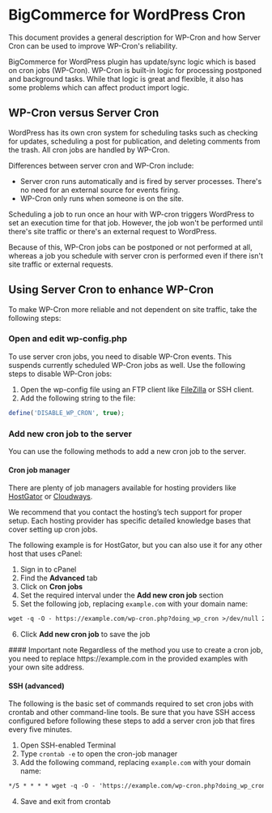 # BigCommerce for WordPress Cron

This document provides a general description for WP-Cron and how Server Cron can be used to improve WP-Cron's reliability.

BigCommerce for WordPress plugin has update/sync logic which is based on cron jobs (WP-Cron). WP-Cron is built-in logic for processing postponed and background tasks. While that logic is great and flexible, it also has some problems which can affect product import logic.

## WP-Cron versus Server Cron

WordPress has its own cron system for scheduling tasks such as checking for updates, scheduling a post for publication, and deleting comments from the trash. All cron jobs are handled by WP-Cron.

Differences between server cron and WP-Cron include:

- Server cron runs automatically and is fired by server processes. There's no need for an external source for events firing.
- WP-Cron only runs when someone is on the site.

Scheduling a job to run once an hour with WP-cron triggers WordPress to set an execution time for that job. However, the job won't be performed until there's site traffic or there's an external request to WordPress. 

Because of this, WP-Cron jobs can be postponed or not performed at all, whereas a job you schedule with server cron is performed even if there isn't site traffic or external requests.

## Using Server Cron to enhance WP-Cron

To make WP-Cron more reliable and not dependent on site traffic, take the following steps:

### Open and edit wp-config.php

To use server cron jobs, you need to disable WP-Cron events. This suspends currently scheduled WP-Cron jobs as well. Use the following steps to disable WP-Cron jobs:

1. Open the wp-config file using an FTP client like [FileZilla](https://filezilla-project.org/) or SSH client.
2. Add the following string to the file:

```php copy
define('DISABLE_WP_CRON', true);
```

### Add new cron job to the server

You can use the following methods to add a new cron job to the server.

#### Cron job manager

There are plenty of job managers available for hosting providers like [HostGator](https://www.hostgator.com/) or [Cloudways](https://www.cloudways.com/).

<Callout type="info">
  We recommend that you contact the hosting’s tech support for proper setup. Each hosting provider has specific detailed knowledge bases that cover setting up cron jobs.
</Callout>

The following example is for HostGator, but you can also use it for any other host that uses cPanel:

1. Sign in to cPanel
2. Find the **Advanced** tab
3. Click on **Cron jobs**
4. Set the required interval under the **Add new cron job** section
5. Set the following job, replacing `example.com` with your domain name:

```md filename="Create a cPanel cron job" copy
wget -q -O - https://example.com/wp-cron.php?doing_wp_cron >/dev/null 2>&1
```
6. Click **Add new cron job** to save the job

<Callout type="info">
  #### Important note
  Regardless of the method you use to create a cron job, you need to replace https://example.com in the provided examples with your own site address.
</Callout>

#### SSH (advanced)

The following is the basic set of commands required to set cron jobs with crontab and other command-line tools. Be sure that you have SSH access configured before following these steps to add a server cron job that fires every five minutes.

1. Open SSH-enabled Terminal
2. Type `crontab -e` to open the cron-job manager
3. Add the following command, replacing `example.com` with your domain name:

```md filename="Create cron job with SSH" copy
*/5 * * * * wget -q -O - 'https://example.com/wp-cron.php?doing_wp_cron >/dev/null 2>&1
```
4. Save and exit from crontab
